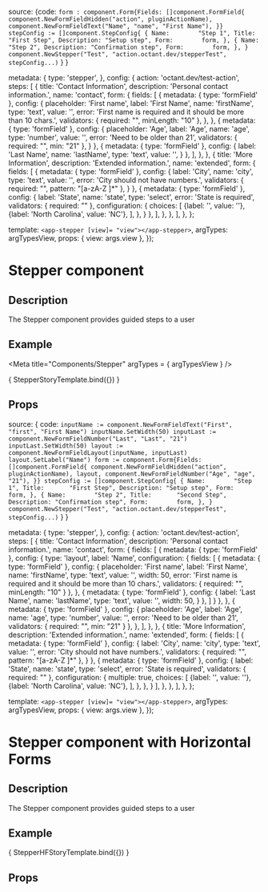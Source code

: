 
  source: {code: `form : component.Form{Fields: []component.FormField{
component.NewFormFieldHidden("action", pluginActionName),
component.NewFormFieldText("Name", "name", "First Name"),
}}
stepConfig := []component.StepConfig{
	{
		Name:        "Step 1",
		Title:       "First Step",
		Description: "Setup step",
		Form:        form,
	},
	{
		Name:        "Step 2",
		Description: "Confirmation step",
		Form:        form,
	},
}
component.NewStepper("Test", "action.octant.dev/stepperTest", stepConfig...)`
  }
}

  metadata: {
    type: 'stepper',
  },
  config: {
    action: 'octant.dev/test-action',
    steps: [
      {
        title: 'Contact Information',
        description: 'Personal contact information.',
        name: 'contact',
        form: {
          fields: [
            {
              metadata: {
                type: 'formField'
              },
              config: {
                placeholder: 'First name',
                label: 'First Name',
                name: 'firstName',
                type: 'text',
                value: '',
                error: 'First name is required and it should be more than 10 chars.',
                validators: {
                  required: "",
                  minLength: "10"
                },
              },
            },
            {
              metadata: {
                type: 'formField'
              },
              config: {
                placeholder: 'Age',
                label: 'Age',
                name: 'age',
                type: 'number',
                value: '',
                error: 'Need to be older than 21',
                validators: {
                  required: "",
                  min: "21"
                },
              }
            },
            {
              metadata: {
                type: 'formField'
              },
              config: {
                label: 'Last Name',
                name: 'lastName',
                type: 'text',
                value: '',
              }
            },
          ],
        },
      },
      {
        title: 'More Information',
        description: 'Extended information.',
        name: 'extended',
        form: {
          fields: [
            {
              metadata: {
                type: 'formField'
              },
              config: {
                label: 'City',
                name: 'city',
                type: 'text',
                value: '',
                error: 'City should not have numbers.',
                validators: {
                  required: "",
                  pattern: "[a-zA-Z ]*"
                },
              }
            },
            {
              metadata: {
                type: 'formField'
              },
              config: {
                label: 'State',
                name: 'state',
                type: 'select',
                error: 'State is required',
                validators: {
                  required: ""
                },
                configuration: {
                  choices: [
                    {label: '', value: ''},
                    {label: 'North Carolina', value: 'NC'},
                  ],
                },
              }
            },
          ],
        },
      },
    ],
  },
};

  template: `<app-stepper [view]= "view"></app-stepper>`,
  argTypes: argTypesView,
  props: { view: args.view },
});

<h1>Stepper component</h1>
<h2>Description</h2>

<p>The Stepper component provides guided steps to a user</p>
<h2>Example</h2>

<Meta title="Components/Stepper" argTypes = { argTypesView } />

<Preview withToolbar>
  <Story
    name="Stepper component"
    parameters={{docs: stepperDocs}}
    args= {{ view: stepperView }}>
    { StepperStoryTemplate.bind({}) }
  </Story>
</Preview>

<h2>Props</h2>
<Props story = "Stepper component"/>

  source: {
    code: `inputName := component.NewFormFieldText("First", "first", "First Name")
inputName.SetWidth(50)
inputLast := component.NewFormFieldNumber("Last", "Last", "21")
inputLast.SetWidth(50)
layout := component.NewFormFieldLayout(inputName, inputLast)
layout.SetLabel("Name")
form := component.Form{Fields: []component.FormField{
	component.NewFormFieldHidden("action", pluginActionName),
	layout,
	component.NewFormFieldNumber("Age", "age", "21"),
}}
stepConfig := []component.StepConfig{
	{
		Name:        "Step 1",
		Title:       "First Step",
		Description: "Setup step",
		Form:        form,
	},
	{
		Name:        "Step 2",
		Title:       "Second Step",
		Description: "Confirmation step",
		Form:        form,
	},
}
component.NewStepper("Test", "action.octant.dev/stepperTest", stepConfig...)`
  }
}

  metadata: {
    type: 'stepper',
  },
  config: {
    action: 'octant.dev/test-action',
    steps: [
      {
        title: 'Contact Information',
        description: 'Personal contact information.',
        name: 'contact',
        form: {
          fields: [
            {
              metadata: {
                type: 'formField'
              },
              config: {
                type: 'layout',
                label: 'Name',
                configuration: {
                  fields: [
                    {
                      metadata: {
                        type: 'formField'
                      },
                      config: {
                        placeholder: 'First name',
                        label: 'First Name',
                        name: 'firstName',
                        type: 'text',
                        value: '',
                        width: 50,
                        error: 'First name is required and it should be more than 10 chars.',
                        validators: {
                          required: "",
                          minLength: "10"
                        }
                      },
                    },
                    {
                      metadata: {
                        type: 'formField'
                      },
                      config: {
                        label: 'Last Name',
                        name: 'lastName',
                        type: 'text',
                        value: '',
                        width: 50,
                      }
                    },
                  ]
                }
              },
            },
            {
              metadata: {
                type: 'formField'
              },
              config: {
                placeholder: 'Age',
                label: 'Age',
                name: 'age',
                type: 'number',
                value: '',
                error: 'Need to be older than 21',
                validators: {
                  required: "",
                  min: "21"
                }
              },
            },
          ],
        },
      },
      {
        title: 'More Information',
        description: 'Extended information.',
        name: 'extended',
        form: {
          fields: [
            {
              metadata: {
                type: 'formField'
              },
              config: {
                label: 'City',
                name: 'city',
                type: 'text',
                value: '',
                error: 'City should not have numbers.',
                validators: {
                  required: "",
                  pattern: "[a-zA-Z ]*"
                },
              }
            },
            {
              metadata: {
                type: 'formField'
              },
              config: {
                label: 'State',
                name: 'state',
                type: 'select',
                error: 'State is required',
                validators: {
                  required: ""
                },
                configuration: {
                  multiple: true,
                  choices: [
                    {label: '', value: ''},
                    {label: 'North Carolina', value: 'NC'},
                  ],
                },
              },
            }
          ],
        },
      },
    ],
  },
};

  template: `<app-stepper [view]= "view"></app-stepper>`,
  argTypes: argTypesView,
  props: { view: args.view },
});

<h1>Stepper component with Horizontal Forms</h1>
<h2>Description</h2>

<p>The Stepper component provides guided steps to a user</p>
<h2>Example</h2>



<Preview withToolbar>
  <Story
    name="Stepper with horizontal form component"
    parameters={{docs: stepperHFDocs}}
    args= {{ view: stepperHFView }}>
    { StepperHFStoryTemplate.bind({}) }
  </Story>
</Preview>

<h2>Props</h2>
<Props story = "Stepper with horizontal form component"/>

